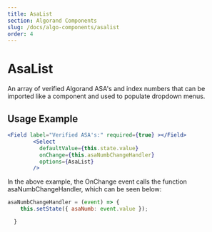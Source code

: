 ```yaml
---
title: AsaList
section: Algorand Components
slug: /docs/algo-components/asalist
order: 4
---
```


# AsaList

An array of verified Algorand ASA's and index numbers that can be imported like a component and used to populate dropdown menus. 

## Usage Example

```jsx
<Field label="Verified ASA's:" required={true} ></Field>
        <Select
          defaultValue={this.state.value}
          onChange={this.asaNumbChangeHandler}
          options={AsaList}
        />
```
In the above example, the OnChange event calls the function asaNumbChangeHandler, which can be seen below:

```jsx
asaNumbChangeHandler = (event) => {
    this.setState({ asaNumb: event.value });

  }
```